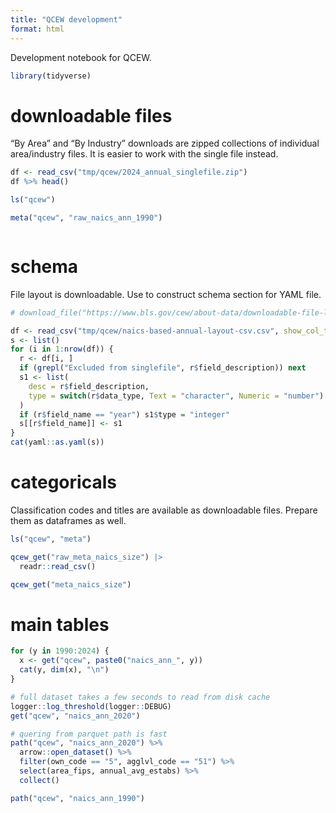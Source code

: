 ```yaml
---
title: "QCEW development"
format: html
---
```


Development notebook for QCEW.


```r
library(tidyverse)
```


# downloadable files

"By Area" and "By Industry" downloads are zipped collections of individual area/industry files.
It is easier to work with the single file instead.


```r
df <- read_csv("tmp/qcew/2024_annual_singlefile.zip")
df %>% head()
```

```r
ls("qcew")

meta("qcew", "raw_naics_ann_1990")



```


# schema

File layout is downloadable.
Use to construct schema section for YAML file.

```r
# download_file("https://www.bls.gov/cew/about-data/downloadable-file-layouts/annual/naics-based-annual-layout-csv.csv", "tmp/qcew/naics-based-annual-layout-csv.csv")

df <- read_csv("tmp/qcew/naics-based-annual-layout-csv.csv", show_col_types = FALSE)
s <- list()
for (i in 1:nrow(df)) {
  r <- df[i, ]
  if (grepl("Excluded from singlefile", r$field_description)) next
  s1 <- list(
    desc = r$field_description,
    type = switch(r$data_type, Text = "character", Numeric = "number")
  )
  if (r$field_name == "year") s1$type = "integer"
  s[[r$field_name]] <- s1
}
cat(yaml::as.yaml(s))

```


# categoricals

Classification codes and titles are available as downloadable files.
Prepare them as dataframes as well.

```r
ls("qcew", "meta")

qcew_get("raw_meta_naics_size") |>
  readr::read_csv()

qcew_get("meta_naics_size")


```


# main tables


```r

for (y in 1990:2024) {
  x <- get("qcew", paste0("naics_ann_", y))
  cat(y, dim(x), "\n")
}

```


```r
# full dataset takes a few seconds to read from disk cache
logger::log_threshold(logger::DEBUG)
get("qcew", "naics_ann_2020")
```

```r
# quering from parquet path is fast
path("qcew", "naics_ann_2020") %>%
  arrow::open_dataset() %>%
  filter(own_code == "5", agglvl_code == "51") %>%
  select(area_fips, annual_avg_estabs) %>%
  collect()

path("qcew", "naics_ann_1990")
```


